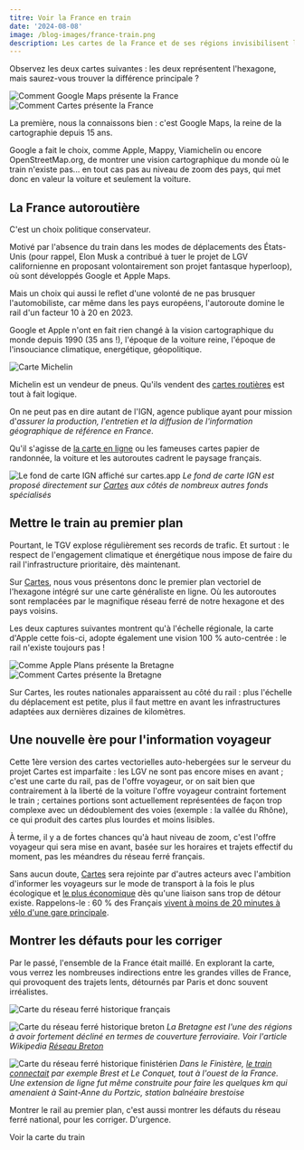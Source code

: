 ```yaml
---
titre: Voir la France en train
date: '2024-08-08'
image: /blog-images/france-train.png
description: Les cartes de la France et de ses régions invisibilisent le train. C'est pourtant le moyen de transport longue distance le plus important des prochaines décennies.
---
```



Observez les deux cartes suivantes : les deux représentent l'hexagone, mais saurez-vous trouver la différence principale ?

![Comment Google Maps présente la France](/blog-images/france-google.png)
![Comment Cartes présente la France](/blog-images/france-train.png)

La première, nous la connaissons bien : c'est Google Maps, la reine de la cartographie depuis 15 ans.

Google a fait le choix, comme Apple, Mappy, Viamichelin ou encore OpenStreetMap.org, de montrer une vision cartographique du monde où le train n'existe pas... en tout cas pas au niveau de zoom des pays, qui met donc en valeur la voiture et seulement la voiture.

## La France autoroutière

C'est un choix politique conservateur.

Motivé par l'absence du train dans les modes de déplacements des États-Unis (pour rappel, Elon Musk a contribué à tuer le projet de LGV californienne en proposant volontairement son projet fantasque hyperloop), où sont développés Google et Apple Maps.

Mais un choix qui aussi le reflet d'une volonté de ne pas brusquer l'automobiliste, car même dans les pays européens, l'autoroute domine le rail d'un facteur 10 à 20 en 2023.

Google et Apple n'ont en fait rien changé à la vision cartographique du monde depuis 1990 (35 ans !), l'époque de la voiture reine, l'époque de l'insouciance climatique, energétique, géopolitique.

![Carte Michelin](/blog-images/michelin-bretagne-1990.jpg)

Michelin est un vendeur de pneus. Qu'ils vendent des [cartes routières](https://fr.wikipedia.org/wiki/Carte_Michelin) est tout à fait logique.

On ne peut pas en dire autant de l'IGN, agence publique ayant pour mission d'_assurer la production, l'entretien et la diffusion de l'information géographique de référence en France_.

Qu'il s'agisse de [la carte en ligne](https://cartes.app/?style=ign) ou les fameuses cartes papier de randonnée, la voiture et les autoroutes cadrent le paysage français.

![Le fond de carte IGN affiché sur cartes.app](/blog-images/france-ign.png)
_Le fond de carte IGN est proposé directement sur [Cartes](https://cartes.app) aux côtés de nombreux autres fonds spécialisés_

## Mettre le train au premier plan

Pourtant, le TGV explose régulièrement ses records de trafic. Et surtout : le respect de l'engagement climatique et énergétique nous impose de faire du rail l'infrastructure prioritaire, dès maintenant.

Sur [Cartes](https://cartes.app), nous vous présentons donc le premier plan vectoriel de l'hexagone intégré sur une carte généraliste en ligne. Où les autoroutes sont remplacées par le magnifique réseau ferré de notre hexagone et des pays voisins.

Les deux captures suivantes montrent qu'à l'échelle régionale, la carte d'Apple cette fois-ci, adopte également une vision 100 % auto-centrée : le rail n'existe toujours pas !

![Comme Apple Plans présente la Bretagne](/blog-images/bretagne-apple.png)
![Comment Cartes présente la Bretagne](/blog-images/bretagne-train.png)

Sur Cartes, les routes nationales apparaissent au côté du rail : plus l'échelle du déplacement est petite, plus il faut mettre en avant les infrastructures adaptées aux dernières dizaines de kilomètres.

## Une nouvelle ère pour l'information voyageur

Cette 1ère version des cartes vectorielles auto-hebergées sur le serveur du projet Cartes est imparfaite : les LGV ne sont pas encore mises en avant ; c'est une carte du rail, pas de l'offre voyageur, or on sait bien que contrairement à la liberté de la voiture l'offre voyageur contraint fortement le train ; certaines portions sont actuellement représentées de façon trop complexe avec un dédoublement des voies (exemple : la vallée du Rhône), ce qui produit des cartes plus lourdes et moins lisibles.

À terme, il y a de fortes chances qu'à haut niveau de zoom, c'est l'offre voyageur qui sera mise en avant, basée sur les horaires et trajets effectif du moment, pas les méandres du réseau ferré français.

Sans aucun doute, [Cartes](https://cartes.app) sera rejointe par d'autres acteurs avec l'ambition d'informer les voyageurs sur le mode de transport à la fois le plus écologique et [le plus économique](https://futur.eco/cout-voiture) dès qu'une liaison sans trop de détour existe. Rappelons-le : 60 % des Français [vivent à moins de 20 minutes à vélo d'une gare principale](https://www.bl-evolution.com/publication/la-france-a-20-minutes-a-velo/).

## Montrer les défauts pour les corriger

Par le passé, l'ensemble de la France était maillé. En explorant la carte, vous verrez les nombreuses indirections entre les grandes villes de France, qui provoquent des trajets lents, détournés par Paris et donc souvent irréalistes.

![Carte du réseau ferré historique français](https://upload.wikimedia.org/wikipedia/commons/thumb/8/80/Roell-1912_Karte_der_Franz%C3%B6sischen_Eisenbahnen.jpg/818px-Roell-1912_Karte_der_Franz%C3%B6sischen_Eisenbahnen.jpg)

![Carte du réseau ferré historique breton](https://upload.wikimedia.org/wikipedia/commons/4/4b/R%C3%A9seaux_ferr%C3%A9s_en_Bretagne.svg)
_La Bretagne est l'une des régions à avoir fortement décliné en termes de couverture ferroviaire. Voir l'article Wikipedia [Réseau Breton](https://fr.wikipedia.org/wiki/R%C3%A9seau_breton)_

![Carte du réseau ferré historique finistérien](https://upload.wikimedia.org/wikipedia/commons/7/77/Finist%C3%A8re.gif)
_Dans le Finistère, [le train connectait](https://fr.wikipedia.org/wiki/Chemins_de_fer_d%C3%A9partementaux_du_Finist%C3%A8re) par exemple Brest et Le Conquet, tout à l'ouest de la France. Une extension de ligne fut même construite pour faire les quelques km qui amenaient à Saint-Anne du Portzic, station balnéaire brestoise_

Montrer le rail au premier plan, c'est aussi montrer les défauts du réseau ferré national, pour les corriger. D'urgence.

<CTA>Voir la carte du train</CTA>
